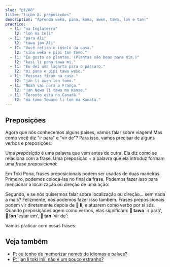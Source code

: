 ```yaml
---
slug: "pt/08"
title: "lição 8: preposições"
description: "Aprenda weka, pana, kama, awen, tawa, lon e tan!"
practice:
  - l1: "na Inglaterra"
    l2: "lon ma Inli"
  - l1: "para Ali"
    l2: "tawa jan Ali"
  - l1: "Você retira o inseto da casa."
    l2: "sina weka e pipi tan tomo."
  - l1: "Eu gosto de plantas. (Plantas são boas para mim.)"
    l2: "kasi li pona tawa mi."
  - l1: "Eu dei uma lagarta para o pássaro."
    l2: "mi pana e pipi tawa waso."
  - l1: "Pessoas ficam na casa."
    l2: "jan li awen lon tomo."
  - l1: "Noah vai para a França."
    l2: "jan Nowa li tawa ma Kanse."
  - l1: "Toronto está no Canadá."
    l2: "ma tomo Towano li lon ma Kanata."
---
```



## Preposições

Agora que nós conhecemos alguns países, vamos falar sobre viagem! Mas como você diz "ir para" e "vir de"? Para isso, vamos precisar de alguns verbos e preposições:

<List>
  <Word sl="weka" m="remover, ir embora; ausente, longe" />
  <Word sl="pana" m="dar, colocar" />
  <Word sl="kama" m="vir, chegar" />
  <Word sl="awen" m="ficar, permanecer, proteger" />
  <Word sl="tawa" m="para, em direção a" />
  <Word sl="lon" m="em, sobre" />
  <Word sl="tan" m="de, por causa de" />
</List>

Uma _preposição_ é uma palavra que vem antes de outra. Ela diz como se relaciona com a frase. Uma preposição + a palavra que ela introduz formam uma _frase preposicional_:

<List>
  <Word sl="tawa soweli" m="Em direção ao animal" />
  <Word sl="lon ma" m="em terra, no país" />
  <Word sl="tan tomo" m="da casa" />
</List>

Em Toki Pona, frases preposicionais podem ser usadas de duas maneiras. Primeiro, podemos colocá-las no final da frase. Podemos fazer isso para mencionar a localização ou direção de uma ação:

<List>
  <Sentence sl="mi pana e waso tawa kasi." m="Eu coloquei o pássaro em uma árvore." />
  <Sentence sl="waso li awen lon kasi." m="O pássaro continua em uma árvore." />
  <Sentence
    sl="sina weka e waso tan kasi."
    m="Você remove o pássaro da árvore."
  />
</List>

Segundo, e se nós quisermos falar sobre localização ou direção... sem nada a mais? Felizmente, nós podemos fazer isso também. Frases preposicionais podem vir diretamente depois de **󱤧 li**, e atuarem como verbo por si sós. Quando preposiçãoes agem como verbos, elas significam: **󱥩 tawa** 'ir para', **󱤬 lon** 'estar em', **󱥧 tan** 'vir de':

<List>
  <Sentence sl="jan Ema li tawa ma Nijon." m="Emma vai para o Japão." />
  <Sentence sl="jan Nina li lon ma Lusi." m="Nina está na Rússia." />
  <Sentence sl="jan Mili li tan ma Kanse." m="Millie é da França." />
</List>

Vamos praticar com essas frases:

<List>
  <Sentence
    sl="mi tawa ma kasi."
    m="Eu vou para a terra das plantas.<br />(Pode ser uma floresta, um gramado ou algum lugar exuberante.)"
  />
  <Sentence
    sl="sona li weka tan mi."
    m="O conhecimento se afastou de mim.<br />(Eu me esqueci.)"
  />
  <Sentence
    sl="soweli suwi li pona tawa mi."
    m="Animais fofos são bons para mim.<br />(Eu gosto de animais fofos.)"
  />
  <Sentence sl="jan Nowa li toki tawa jan Ema." m="Noah fala com Emma." />
  <Sentence
    sl="jan li toki Tosi lon ma Tosi."
    m="Pessoas falam alemão na Alemanha."
  />
</List>

<Practice exercises={frontmatter.practice} />

## Veja também
* [P: eu tenho de memorizar nomes de idiomas e países?](/pt/languages-countries/)
* [P: 'jan li toki Inli' não é um pouco estranho?](/pt/named-verbs/)

